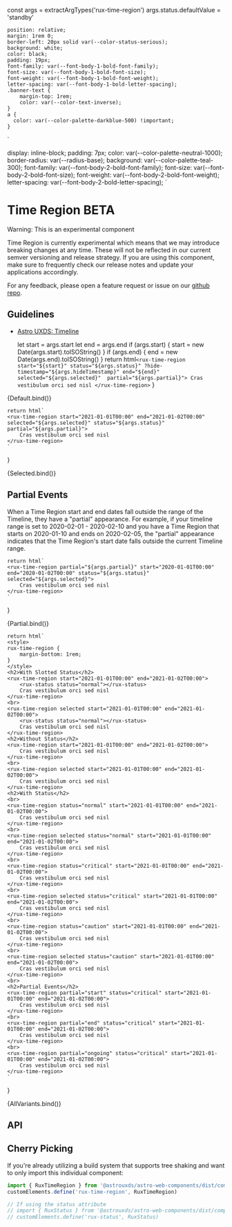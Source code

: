 const args = extractArgTypes('rux-time-region')
args.status.defaultValue = 'standby'


    position: relative;
    margin: 1rem 0;
    border-left: 20px solid var(--color-status-serious);
    background: white;
    color: black;
    padding: 19px;
    font-family: var(--font-body-1-bold-font-family);
    font-size: var(--font-body-1-bold-font-size);
    font-weight: var(--font-body-1-bold-font-weight);
    letter-spacing: var(--font-body-1-bold-letter-spacing);
    .banner-text {
        margin-top: 1rem;
        color: var(--color-text-inverse);
    }
    a {
      color: var(--color-palette-darkblue-500) !important;
    }
`

  display: inline-block;
  padding: 7px;
  color: var(--color-palette-neutral-1000);
  border-radius: var(--radius-base);
  background: var(--color-palette-teal-300);
      font-family: var(--font-body-2-bold-font-family);
    font-size: var(--font-body-2-bold-font-size);
    font-weight: var(--font-body-2-bold-font-weight);
    letter-spacing: var(--font-body-2-bold-letter-spacing);
`


<Meta
    title="Beta/Timeline [BETA]/Time Region"
    component="rux-time-region"
    argTypes={args}
/>

# Time Region <BetaTag>BETA</BetaTag>

<StyledDiv>
    <div>Warning: This is an experimental component</div>
    <p class="banner-text">
        Time Region is currently experimental which means that we may introduce breaking changes at any time.
        These will not be reflected in our current semver versioning and release strategy.
        If you are using this component, make sure to frequently check our release notes and update your
        applications accordingly.
    </p>
    <p class="banner-text">
        For any feedback, please open a feature request or issue on our <a href='https://github.com/RocketCommunicationsInc/astro'>github repo</a>.
    </p>
</StyledDiv>

## Guidelines

-   [Astro UXDS: Timeline](http://www.astrouxds.com/components/timeline)

	let start = args.start
    let end = args.end
    if (args.start) {
        start = new Date(args.start).toISOString()
    }
    if (args.end) {
        end = new Date(args.end).toISOString()
    }
    return html`
	<rux-time-region start="${start}" status="${args.status}" ?hide-timestamp="${args.hideTimestamp}" end="${end}" selected="${args.selected}"  partial="${args.partial}">
		Cras vestibulum orci sed nisl
	</rux-time-region>
    `
}

<Canvas>
    <Story
        name="Default"
	args={{
		start: '2021-01-01T00:00',
		end: '2021-01-02T00:00',
		selected: false,
		hideTimestamp: false,
        status: 'standby',
        partial: ''
	}}
    >
        {Default.bind()}
    </Story>
</Canvas>

    return html`
	<rux-time-region start="2021-01-01T00:00" end="2021-01-02T00:00" selected="${args.selected}" status="${args.status}" partial="${args.partial}">
		Cras vestibulum orci sed nisl
	</rux-time-region>
    `
}

<Canvas>
    <Story
        name="Selected"
	args={{
		selected: true,
        status: '',
        partial: ''
	}}
    >
        {Selected.bind()}
    </Story>
</Canvas>

## Partial Events

When a Time Region start and end dates fall outside the range of the Timeline, they have a "partial" appearance.
For example, if your timeline range is set to 2020-02-01 - 2020-02-10 and you have a Time Region that starts on 2020-01-10 and ends on 2020-02-05,
the "partial" appearance indicates that the Time Region's start date falls outside the current Timeline range.

    return html`
	<rux-time-region partial="${args.partial}" start="2020-01-01T00:00" end="2020-01-02T00:00" status="${args.status}" selected="${args.selected}">
		Cras vestibulum orci sed nisl
	</rux-time-region>
    `
}

<Canvas>
    <Story
        name="Partial"
        args={{
            selected: false,
            status: '',
            partial: 'ongoing'
	}}
    >
        {Partial.bind()}
    </Story>
</Canvas>

    return html`
    <style>
	rux-time-region {
		margin-bottom: 1rem;
	}
    </style>
	<h2>With Slotted Status</h2>
	<rux-time-region start="2021-01-01T00:00" end="2021-01-02T00:00">
	    <rux-status status="normal"></rux-status>
		Cras vestibulum orci sed nisl
	</rux-time-region>
	<br>
	<rux-time-region selected start="2021-01-01T00:00" end="2021-01-02T00:00">
	    <rux-status status="normal"></rux-status>
		Cras vestibulum orci sed nisl
	</rux-time-region>
	<h2>Without Status</h2>
	<rux-time-region start="2021-01-01T00:00" end="2021-01-02T00:00">
		Cras vestibulum orci sed nisl
	</rux-time-region>
	<br>
	<rux-time-region selected start="2021-01-01T00:00" end="2021-01-02T00:00">
		Cras vestibulum orci sed nisl
	</rux-time-region>
	<h2>With Status</h2>
	<br>
	<rux-time-region status="normal" start="2021-01-01T00:00" end="2021-01-02T00:00">
		Cras vestibulum orci sed nisl
	</rux-time-region>
	<br>
	<rux-time-region selected status="normal" start="2021-01-01T00:00" end="2021-01-02T00:00">
		Cras vestibulum orci sed nisl
	</rux-time-region>
	<br>
	<rux-time-region status="critical" start="2021-01-01T00:00" end="2021-01-02T00:00">
		Cras vestibulum orci sed nisl
	</rux-time-region>
	<br>
	<rux-time-region selected status="critical" start="2021-01-01T00:00" end="2021-01-02T00:00">
		Cras vestibulum orci sed nisl
	</rux-time-region>
	<br>
	<rux-time-region status="caution" start="2021-01-01T00:00" end="2021-01-02T00:00">
		Cras vestibulum orci sed nisl
	</rux-time-region>
	<br>
	<rux-time-region selected status="caution" start="2021-01-01T00:00" end="2021-01-02T00:00">
		Cras vestibulum orci sed nisl
	</rux-time-region>
	<br>
    <h2>Partial Events</h2>
    <rux-time-region partial="start" status="critical" start="2021-01-01T00:00" end="2021-01-02T00:00">
		Cras vestibulum orci sed nisl
	</rux-time-region>
    <br>
    <rux-time-region partial="end" status="critical" start="2021-01-01T00:00" end="2021-01-02T00:00">
		Cras vestibulum orci sed nisl
	</rux-time-region>
    <br>
    <rux-time-region partial="ongoing" status="critical" start="2021-01-01T00:00" end="2021-01-02T00:00">
		Cras vestibulum orci sed nisl
	</rux-time-region>
    `
}

<Canvas>
    <Story
        name="All Variants"
	args={{
		start: '2021-01-01T00:00',
		end: '2021-01-02T00:00'
	}}
    >
        {AllVariants.bind()}
    </Story>
</Canvas>

## API

<ArgsTable of="rux-time-region" />


## Cherry Picking

If you're already utilizing a build system that supports tree shaking and want to only import this individual component:

```js
import { RuxTimeRegion } from '@astrouxds/astro-web-components/dist/components/rux-time-region'
customElements.define('rux-time-region', RuxTimeRegion)

// If using the status attribute
// import { RuxStatus } from '@astrouxds/astro-web-components/dist/components/rux-status'
// customElements.define('rux-status', RuxStatus)
```
